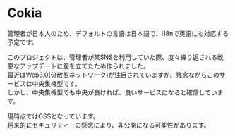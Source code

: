 # Cokia
 
管理者が日本人のため、デフォルトの言語は日本語で、i18nで英語にも対応する予定です。

このプロジェクトは、管理者が某SNSを利用していた際、度々繰り返される改悪なアップデートに腹を立てたため作られました。  
最近はWeb3.0(分散型ネットワーク)が注目されていますが、残念ながらこのサービスは中央集権型です。  
しかし、中央集権型でも中央が良ければ、良いサービスになると確信しています。

現時点ではOSSとなっています。  
将来的にセキュリティーの懸念により、非公開になる可能性があります。